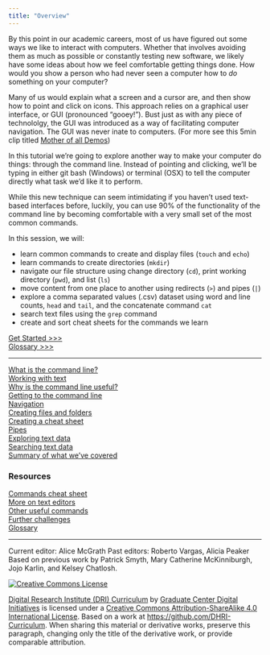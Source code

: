 ```yaml
---
title: "Overview"
---
```


By this point in our academic careers, most of us have figured out some ways we like to interact with computers. Whether that involves avoiding them as much as possible or constantly testing new software, we likely have some ideas about how we feel comfortable getting things done. How would you show a person who had never seen a computer how to *do* something on your computer? 

Many of us would explain what a screen and a cursor are, and then show how to point and click on icons. This approach relies on a graphical user interface, or GUI (pronounced "gooey!"). Bust just as with any piece of technololgy, the GUI was introduced as a way of facilitating computer navigation. The GUI was never inate to computers. (For more see this 5min clip titled [Mother of all Demos](https://youtu.be/B6rKUf9DWRI)) 

In this tutorial we're going to explore another way to make your computer do things: through the command line. Instead of pointing and clicking, we'll be typing in either git bash (Windows) or terminal (OSX) to tell the computer directly what task we'd like it to perform.

While this new technique can seem intimidating if you haven't used text-based interfaces before, luckily, you can use 90% of the functionality of the command line by becoming comfortable with a very small set of the most common commands.

In this session, we will:

- learn common commands to create and display files (`touch` and `echo`)
- learn commands to create directories (`mkdir`)
- navigate our file structure using change directory (`cd`), print working directory (`pwd`), and list (`ls`)
- move content from one place to another using redirects (`>`) and pipes (`|`)
- explore a comma separated values (.csv) dataset using word and line counts, `head` and `tail`, and the concatenate command `cat`
- search text files using the `grep` command
- create and sort cheat sheets for the commands we learn

[Get Started >>>](sections/what-is-the-command-line.md)  
[Glossary >>>](https://github.com/tri-cods/glossary/blob/master/sections/command-line.md)  

-----

[What is the command line?](sections/what-is-the-command-line.md)   
[Working with text](sections/text-editors.md)  
[Why is the command line useful?](sections/why-is-the-command-line-useful.md)  
[Getting to the command line](sections/getting-to-the-command-line.md)  
[Navigation](sections/navigation.md)  
[Creating files and folders](sections/creating-files-and-folders.md)  
[Creating a cheat sheet](sections/creating_a_cheat_sheet.md)  
[Pipes](sections/pipes.md)  
[Exploring text data](sections/data.md)  
[Searching text data](sections/grep.md)  
[Summary of what we've covered](sections/summary.md)  

### Resources

[Commands cheat sheet](sections/commands.md)  
[More on text editors](sections/text-editors-ides.md)  
[Other useful commands](sections/other-commands.md)  
[Further challenges](sections/challenges.md)  
[Glossary](https://github.com/tri-cods/glossary/blob/master/sections/command-line.md)  

-----
Current editor: Alice McGrath
Past editors: Roberto Vargas, Alicia Peaker 
Based on previous work by Patrick Smyth, Mary Catherine McKinniburgh, Jojo Karlin, and Kelsey Chatlosh.  

[![Creative Commons License](https://i.creativecommons.org/l/by-sa/4.0/88x31.png)](http://creativecommons.org/licenses/by-sa/4.0/)

[Digital Research Institute (DRI) Curriculum](http://purl.org/dc/terms/) by [Graduate Center Digital Initiatives](https://gcdi.commons.gc.cuny.edu/) is licensed under a [Creative Commons Attribution-ShareAlike 4.0 International License](http://creativecommons.org/licenses/by-sa/4.0/). Based on a work at <https://github.com/DHRI-Curriculum>. When sharing this material or derivative works, preserve this paragraph, changing only the title of the derivative work, or provide comparable attribution.
